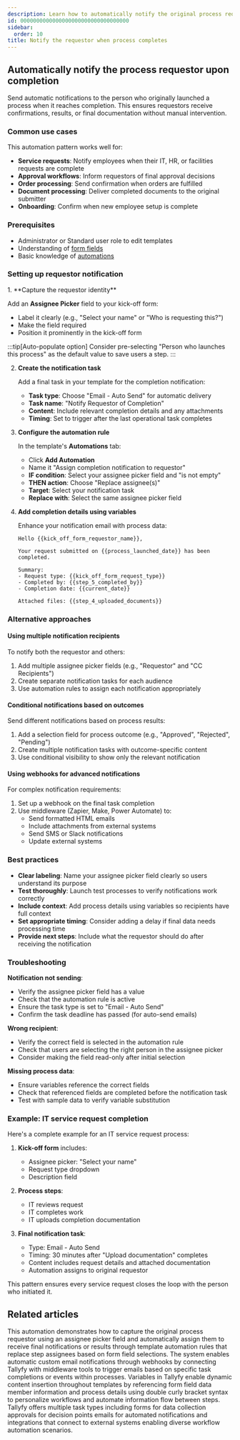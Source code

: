 ```yaml
---
description: Learn how to automatically notify the original process requestor when a workflow completes by capturing their identity at launch and using automations to send completion notifications with results or confirmations.
id: 0000000000000000000000000000000000
sidebar:
  order: 10
title: Notify the requestor when process completes
---
```



## Automatically notify the process requestor upon completion

Send automatic notifications to the person who originally launched a process when it reaches completion. This ensures requestors receive confirmations, results, or final documentation without manual intervention.

### Common use cases

This automation pattern works well for:
- **Service requests**: Notify employees when their IT, HR, or facilities requests are complete
- **Approval workflows**: Inform requestors of final approval decisions
- **Order processing**: Send confirmation when orders are fulfilled
- **Document processing**: Deliver completed documents to the original submitter
- **Onboarding**: Confirm when new employee setup is complete

### Prerequisites

- Administrator or Standard user role to edit templates
- Understanding of [form fields](/products/pro/tracking-and-tasks/tasks/what-are-form-fields-in-tallyfy/)
- Basic knowledge of [automations](/products/pro/documenting/templates/automations/)

### Setting up requestor notification

<Steps>
1. **Capture the requestor identity**
   
   Add an **Assignee Picker** field to your kick-off form:
   - Label it clearly (e.g., "Select your name" or "Who is requesting this?")
   - Make the field required
   - Position it prominently in the kick-off form
   
   :::tip[Auto-populate option]
   Consider pre-selecting "Person who launches this process" as the default value to save users a step.
   :::

2. **Create the notification task**
   
   Add a final task in your template for the completion notification:
   - **Task type**: Choose "Email - Auto Send" for automatic delivery
   - **Task name**: "Notify Requestor of Completion"
   - **Content**: Include relevant completion details and any attachments
   - **Timing**: Set to trigger after the last operational task completes

3. **Configure the automation rule**
   
   In the template's **Automations** tab:
   - Click **Add Automation**
   - Name it "Assign completion notification to requestor"
   - **IF condition**: Select your assignee picker field and "is not empty"
   - **THEN action**: Choose "Replace assignee(s)"
   - **Target**: Select your notification task
   - **Replace with**: Select the same assignee picker field

4. **Add completion details using variables**
   
   Enhance your notification email with process data:
   ```
   Hello {{kick_off_form_requestor_name}},
   
   Your request submitted on {{process_launched_date}} has been completed.
   
   Summary:
   - Request type: {{kick_off_form_request_type}}
   - Completed by: {{step_5_completed_by}}
   - Completion date: {{current_date}}
   
   Attached files: {{step_4_uploaded_documents}}
   ```
</Steps>

### Alternative approaches

#### Using multiple notification recipients

To notify both the requestor and others:
1. Add multiple assignee picker fields (e.g., "Requestor" and "CC Recipients")
2. Create separate notification tasks for each audience
3. Use automation rules to assign each notification appropriately

#### Conditional notifications based on outcomes

Send different notifications based on process results:
1. Add a selection field for process outcome (e.g., "Approved", "Rejected", "Pending")
2. Create multiple notification tasks with outcome-specific content
3. Use conditional visibility to show only the relevant notification

#### Using webhooks for advanced notifications

For complex notification requirements:
1. Set up a webhook on the final task completion
2. Use middleware (Zapier, Make, Power Automate) to:
   - Send formatted HTML emails
   - Include attachments from external systems
   - Send SMS or Slack notifications
   - Update external systems

### Best practices

- **Clear labeling**: Name your assignee picker field clearly so users understand its purpose
- **Test thoroughly**: Launch test processes to verify notifications work correctly
- **Include context**: Add process details using variables so recipients have full context
- **Set appropriate timing**: Consider adding a delay if final data needs processing time
- **Provide next steps**: Include what the requestor should do after receiving the notification

### Troubleshooting

**Notification not sending**:
- Verify the assignee picker field has a value
- Check that the automation rule is active
- Ensure the task type is set to "Email - Auto Send"
- Confirm the task deadline has passed (for auto-send emails)

**Wrong recipient**:
- Verify the correct field is selected in the automation rule
- Check that users are selecting the right person in the assignee picker
- Consider making the field read-only after initial selection

**Missing process data**:
- Ensure variables reference the correct fields
- Check that referenced fields are completed before the notification task
- Test with sample data to verify variable substitution

### Example: IT service request completion

Here's a complete example for an IT service request process:

1. **Kick-off form** includes:
   - Assignee picker: "Select your name"
   - Request type dropdown
   - Description field

2. **Process steps**:
   - IT reviews request
   - IT completes work
   - IT uploads completion documentation

3. **Final notification task**:
   - Type: Email - Auto Send
   - Timing: 30 minutes after "Upload documentation" completes
   - Content includes request details and attached documentation
   - Automation assigns to original requestor

This pattern ensures every service request closes the loop with the person who initiated it.


## Related articles
<CardGrid>
<LinkTitleCard header="<b>Examples > Assign step to requestor</b>" href="/products/pro/documenting/templates/automations/examples/assign-step-to-requestor/" > This automation demonstrates how to capture the original process requestor using an assignee picker field and automatically assign them to receive final notifications or results through template automation rules that replace step assignees based on form field selections. </LinkTitleCard>
<LinkTitleCard header="<b>Webhooks > Send emails using webhooks</b>" href="/products/pro/integrations/webhooks/how-can-i-send-emails-using-webhooks-in-tallyfy/" > The system enables automatic custom email notifications through webhooks by connecting Tallyfy with middleware tools to trigger emails based on specific task completions or events within processes. </LinkTitleCard>
<LinkTitleCard header="<b>Variables > Using variables in templates</b>" href="/products/pro/documenting/templates/variables/how-can-i-use-insert-variables-in-tallyfy/" > Variables in Tallyfy enable dynamic content insertion throughout templates by referencing form field data member information and process details using double curly bracket syntax to personalize workflows and automate information flow between steps. </LinkTitleCard>
<LinkTitleCard header="<b>Task Types > Email auto-send tasks</b>" href="/products/pro/tracking-and-tasks/tasks/what-types-of-tasks-can-i-create-with-tallyfy/" > Tallyfy offers multiple task types including forms for data collection approvals for decision points emails for automated notifications and integrations that connect to external systems enabling diverse workflow automation scenarios. </LinkTitleCard>
</CardGrid>